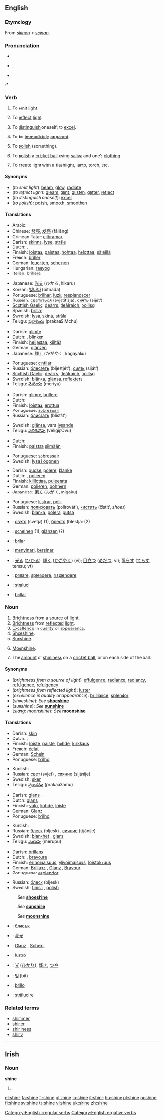 ==English==

===Etymology===
From {{ME.}} ''[[shinen]]'' < {{OE.}} ''[[scīnan]]''.

===Pronunciation===
* {{AHD|shīn}}
* {{IPA|/ʃaɪn/}}, {{SAMPA|/SaIn/}}
* {{audio|en-us-shine.ogg|Audio (US)}}
:* {{rhymes|aɪn}}

===Verb===
[[Category:English irregular verbs]]
{{en-verb|shines|shining|'''[[shined]]''' or '''[[shone]]'''|'''[[shined]]''' or '''[[shone]]'''}}

# {{intransitive}} To [[emit]] [[light]].
# {{intransitive}} To [[reflect]] [[light]].
# {{intransitive}} To [[distinguish]] oneself; to [[excel]].
# {{intransitive}} To be [[immediately]] [[apparent]].
# {{transitive}} To [[polish]] (something).
# {{context|transitive|cricket}} To [[polish]] a [[cricket ball]] using [[saliva]] and one’s [[clothing]].
# {{transitive}} {{ergative}} To create light with a flashlight, lamp, torch, etc.

====Synonyms====
* (''to emit light''): [[beam]], [[glow]], [[radiate]]
* (''to reflect light''): [[gleam]], [[glint]], [[glisten]], [[glitter]], [[reflect]]
* (''to distinguish oneself''): [[excel]]
* (''to polish''): [[polish]], [[smooth]], [[smoothen]]

====Translations====
{{trans-top|to emit light}}
*Arabic: {{ARchar|[[لمع]]}} {{IPAchar|(lámaʕa)}}
*Chinese: [[發亮]], [[发亮]] (fāliàng)
*Crimean Tatar: [[cıltıramak]]
*Danish: [[skinne]], [[lyse]], [[stråle]]
*Dutch: {{t-|nl|schijnen}}, {{t|nl|stralen}}
*Finnish: [[loistaa]], [[paistaa]], [[hohtaa]], [[helottaa]], [[säteillä]]
*French: [[briller]]
*German: [[leuchten]], [[scheinen]]
*Hungarian: [[ragyog]]
*Italian: [[brillare]]
{{trans-mid}}
*Japanese: [[光る]] (ひかる, hikaru)
*Korean: [[빛나다]] (bitnada)
*Portuguese: [[brilhar]], [[luzir]], [[resplandecer]]
*Russian: [[светиться]] (svjetít’sja), [[сиять]] (siját’)
*[[Scottish Gaelic]]: [[deàrrs]], [[deàlraich]], [[boillsg]]
*Spanish: [[brillar]]
*Swedish: [[lysa]], [[skina]], [[stråla]]
*Telugu: [[ప్రకాశించు]] (prakaaSiMchu)
{{trans-bottom}}

{{trans-top|to reflect light}}
*Danish: [[glimte]]
*Dutch: {{t|nl|glanzen}}, [[blinken#Dutch|blinken]]
*Finnish: [[heijastaa]], [[kiiltää]]
*German: [[glänzen]]
*Japanese: [[輝く]] (かがやく, kagayaku)
{{trans-mid}}
*Portuguese: [[cintilar]]
*Russian: [[блестеть]] (bljestjét’), [[сиять]] (siját’)
*[[Scottish Gaelic]]: [[deàrrs]], [[deàlraich]], [[boillsg]]
*Swedish: [[blänka]], [[glänsa]], [[reflektera]]
*Telugu: [[మెరియు]] (meriyu)
{{trans-bottom}}

{{trans-top|to distinguish oneself}}
*Danish: [[glimre]], [[brillere]]
*Dutch: {{t|nl|uitblinken}}
*Finnish: [[loistaa]], [[erottua]]
*Portuguese: [[sobressair]]
*Russian: [[блистать]] (blistát’)
{{trans-mid}}
*Swedish: [[glänsa]], vara [[lysande]]
*Telugu: [[వెలిగిపోవు]] (veligipOvu)
{{trans-bottom}}

{{trans-top|to be immediately apparent}}
*Dutch: {{t|nl|voor de hand liggen}}
*Finnish: [[paistaa]] [[silmä|silmään]]
{{trans-mid}}
*Portuguese: [[sobressair]]
*Swedish: [[lysa i ögonen]]
{{trans-bottom}}

{{trans-top|to polish}}
*Danish: [[pudse]], [[polere]], [[blanke]]
*Dutch: {{t|nl|opblinken}}, [[polieren#Dutch|polieren]]
*Finnish: [[kiillottaa]], [[puleerata]]
*German: [[polieren#German|polieren]], [[bohnern]]
*Japanese: [[磨く]] (みがく, migaku)
{{trans-mid}}
*Portuguese: [[lustrar]], [[polir#Portuguese|polir]]
*Russian: [[полировать]] (polirovát’), [[чистить]] (čístit’, ''shoes'')
*Swedish: [[blanka]], [[polera]], [[putsa]]
{{trans-bottom}}

{{trans-top|cricket: to polish a cricket ball}}
{{trans-mid}}
{{trans-bottom}}

{{checktrans}}
{{trans-top|Translations to be checked}}
*{{ttbc|Bulgarian}}: [[светя]] (svetja) (1), [[блестя]] (blestja) (2)
*{{ttbc|German}}: [[scheinen]] (1), [[glänzen]] (2)
*{{ttbc|Ido}}: [[brilar]]
*{{ttbc|Indonesian}}: [[sinar|menyinari]], [[sinar|bersinar]] <!-- huh? -->
{{trans-mid}}
*{{ttbc|Japanese}}: [[光る]] ([[ひかる]]), [[輝く]] ([[かがやく]]) (vi); [[目立つ]] ([[めだつ]], vi); [[照らす]] ([[てらす]], terasu; vt)
*{{ttbc|Italian}}: [[brillare]], [[splendere]], [[risplendere]]
*{{ttbc|Romanian}}: [[straluci]]
*{{ttbc|Spanish}}: [[brillar]]
{{trans-bottom}}

===Noun===
{{en-noun|-}}

# [[brightness|Brightness]] from a [[source]] of [[light]].
# [[brightness|Brightness]] from [[reflected]] [[light]].
# [[excellence|Excellence]] in [[quality]] or [[appearance]].
# [[shoeshine|Shoeshine]].
# [[sunshine|Sunshine]].
# {{slang}} [[moonshine|Moonshine]].
# {{cricket}} The [[amount]] of [[shininess]] on a [[cricket ball]], or on each side of the ball.

====Synonyms====
*(''brightness from a source of light''): [[effulgence]], [[radiance]], [[radiancy]], [[refulgence]], [[refulgency]]
*(''brightness from reflected light''): [[luster]]
*(''excellence in quality or appearance''): [[brilliance]], [[splendor]]
*(''shoeshine''): ''See'' '''[[shoeshine]]'''
*(''sunshine''): ''See'' '''[[sunshine]]'''
*(''slang: moonshine''): ''See'' '''[[moonshine]]'''

====Translations====
{{trans-top|brightness from a source of light}}
*Danish: [[skin#Danish|skin]] {{n}}
*Dutch: {{t|nl|schijn|f}}, {{t|nl|straling|f}}
*Finnish: [[loiste]], [[paiste]], [[hohde]], [[kirkkaus]]
*French: [[éclat]] {{m}}
*German: [[Schein]] {{m}}
*Portuguese: [[brilho]] {{m}}
{{trans-mid}}
*Kurdish: {{KUchar|[[ڕۆشنایی‌]]}}
*Russian: [[свет]] (svjet) {{m}}, [[сияние]] (sijánije) {{n}}
*Swedish: [[sken]] {{n}}
*Telugu: [[ప్రకాశము]] (prakaaSamu)
{{trans-bottom}}

{{trans-top|brightness from reflected light}}
*Danish: [[glans#Danish|glans]] {{c}}, 
*Dutch: [[glans#Dutch|glans]] {{m}}
*Finnish: [[valo]], [[hohde]], [[loiste]]
*German: [[Glanz]] {{m}}
*Portuguese: [[brilho]] {{m}}
{{trans-mid}}
*Kurdish: {{KUchar|[[بریقه‌]]}}
*Russian: [[блеск]] (bljesk) {{m}}, [[сияние]] (sijánije) {{n}}
*Swedish: [[blankhet]] {{c}}, [[glans#Swedish|glans]] {{c}}
*Telugu: [[మెరుపు]] (merupu)
{{trans-bottom}}

{{trans-top|excellence in quality or appearance}}
*Danish: [[brillans]] {{c}}
*Dutch: {{t|nl|uitmuntendheid|f}}, [[bravoure#Dutch|bravoure]] {{f}}
*Finnish: [[erinomaisuus]], [[ylivoimaisuus]], [[loistokkuus]]
*German: [[Brillanz]] {{f}}, [[Glanz]] {{m}}, [[Bravour]] {{f}}
*Portuguese: [[esplendor]] {{m}}
{{trans-mid}}
*Russian: [[блеск]] (bljesk) {{m}}
*Swedish: [[finish]] {{c}}, [[polish]] {{c}}
{{trans-bottom}}

{{trans-top|shoeshine}}
:''See'' '''[[shoeshine]]'''
{{trans-bottom}}

{{trans-top|sunshine}}
:''See'' '''[[sunshine]]'''
{{trans-bottom}}

{{trans-top|slang: moonshine}}
:''See'' '''[[moonshine]]'''
{{trans-bottom}}

{{trans-top|cricket: the amount of shininess on a cricket ball}}
{{trans-mid}}
{{trans-bottom}}

{{checktrans}}
{{trans-top|Translations to be checked}}
*{{ttbc|Bulgarian}}: [[блясък]] {{m}}
*{{ttbc|Chinese}}: [[亮光]]
*{{ttbc|German}}: [[Glanz]] {{m}}, [[Schein]], {{m}}
*{{ttbc|Italian}}: [[lustro]] {{m}}
{{trans-mid}}
*{{ttbc|Japanese}}: [[光]] ([[ひかり]]), [[輝き]], [[つや]]
*{{ttbc|Korean}}: [[빛]] (bit)
*{{ttbc|Spanish}}: [[brillo]] {{m}}
*{{ttbc|Romanian}}: [[strălucire]] {{f}}
{{trans-bottom}}

===Related terms===
*[[shimmer]]
*[[shiner]]
*[[shininess]]
*[[shiny]]

[[Category:English ergative verbs]]

----

==Irish==
===Noun===
'''shine'''

#{{mutation of|sine#Irish|sine}}

[[el:shine]]
[[fa:shine]]
[[fr:shine]]
[[gl:shine]]
[[io:shine]]
[[it:shine]]
[[hu:shine]]
[[pl:shine]]
[[ru:shine]]
[[fi:shine]]
[[sv:shine]]
[[ta:shine]]
[[vi:shine]]
[[uk:shine]]
[[zh:shine]]